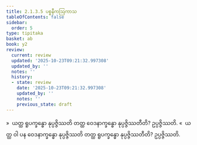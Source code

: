 ```yaml
---
title: 2.1.3.5 ပစ္စနီကဩကာသ
tableOfContents: false
sidebar:
  order: 5
type: tipitaka
basket: ab
book: y2
review:
  current: review
  updated: '2025-10-23T09:21:32.997308'
  updated_by: ''
  notes: ''
  history:
  - state: review
    date: '2025-10-23T09:21:32.997308'
    updated_by: ''
    notes: ''
    previous_state: draft
---
```



<ReviewStatus review={frontmatter.review} showDetails={true} />

<HypothesisAnnotation frontmatter={frontmatter} />

<DynamicBreadcrumb />

<Division number="66" book="y2" e="ch" v="33" p="35">

<Paragraph number="544" book="y2">
»  ယတ္ထ ရူပက္ခန္ဓော နုပ္ပဇ္ဇိဿတိ တတ္ထ ဝေဒနာက္ခန္ဓော နုပ္ပဇ္ဇိဿတီတိ? ဥပ္ပဇ္ဇိဿတိ.
</Paragraph>

<Paragraph number="545" book="y2">
«  ယတ္ထ ဝါ ပန ဝေဒနာက္ခန္ဓော နုပ္ပဇ္ဇိဿတိ တတ္ထ ရူပက္ခန္ဓော နုပ္ပဇ္ဇိဿတီတိ? ဥပ္ပဇ္ဇိဿတိ.
</Paragraph>
</Division>